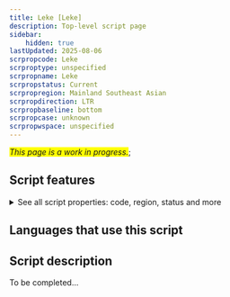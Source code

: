 ```yaml
---
title: Leke [Leke]
description: Top-level script page
sidebar:
    hidden: true
lastUpdated: 2025-08-06
scrpropcode: Leke
scrproptype: unspecified
scrpropname: Leke
scrpropstatus: Current
scrpropregion: Mainland Southeast Asian
scrpropdirection: LTR
scrpropbaseline: bottom
scrpropcase: unknown
scrpropwspace: unspecified
---
```


<span style='background-color:yellow'>_This page is a work in progress._</span>;


## Script features

<details>
<summary> See all script properties: code, region, status and more</summary>
<ScriptInfo />
</details>

## Languages that use this script

<WsList script='Leke' wsMax='5' />

## Script description

To be completed...

